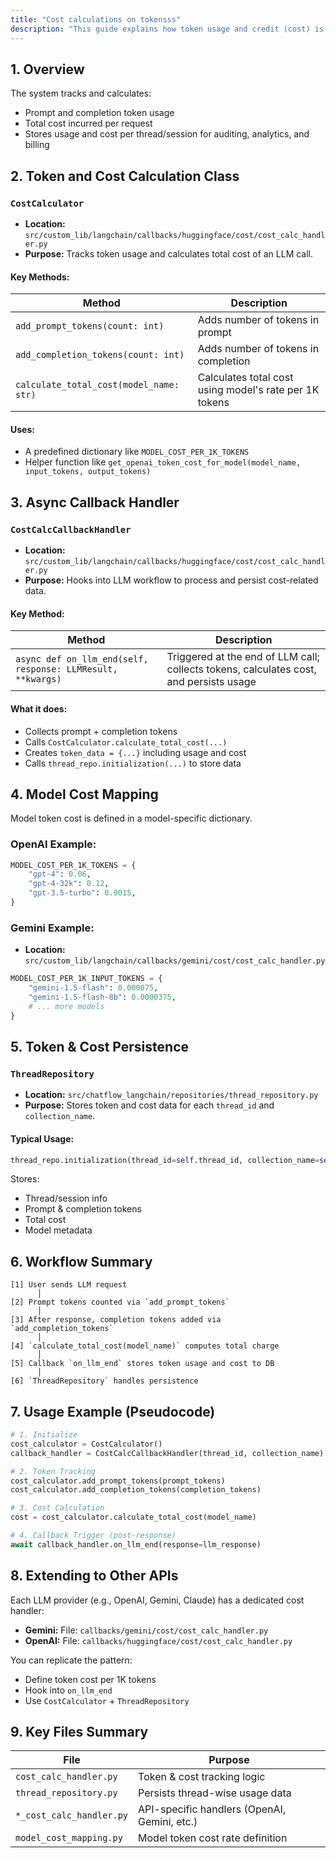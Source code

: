 ```yaml
---
title: "Cost calculations on tokensss"
description: "This guide explains how token usage and credit (cost) is calculated and stored for LLM API calls (OpenAI, Gemini, etc.) in your project."
---
```


## 1. Overview

The system tracks and calculates:

* Prompt and completion token usage
* Total cost incurred per request
* Stores usage and cost per thread/session for auditing, analytics, and billing


## 2. Token and Cost Calculation Class

### `CostCalculator`

* **Location:** `src/custom_lib/langchain/callbacks/huggingface/cost/cost_calc_handler.py`
* **Purpose:** Tracks token usage and calculates total cost of an LLM call.

#### Key Methods:

| Method                                  | Description                                            |
| --------------------------------------- | ------------------------------------------------------ |
| `add_prompt_tokens(count: int)`         | Adds number of tokens in prompt                        |
| `add_completion_tokens(count: int)`     | Adds number of tokens in completion                    |
| `calculate_total_cost(model_name: str)` | Calculates total cost using model's rate per 1K tokens |

#### Uses:

* A predefined dictionary like `MODEL_COST_PER_1K_TOKENS`
* Helper function like `get_openai_token_cost_for_model(model_name, input_tokens, output_tokens)`


## 3. Async Callback Handler

### `CostCalcCallbackHandler`

* **Location:** `src/custom_lib/langchain/callbacks/huggingface/cost/cost_calc_handler.py`
* **Purpose:** Hooks into LLM workflow to process and persist cost-related data.

#### Key Method:

| Method                                                      | Description                                                                            |
| ----------------------------------------------------------- | -------------------------------------------------------------------------------------- |
| `async def on_llm_end(self, response: LLMResult, **kwargs)` | Triggered at the end of LLM call; collects tokens, calculates cost, and persists usage |

#### What it does:

* Collects prompt + completion tokens
* Calls `CostCalculator.calculate_total_cost(...)`
* Creates `token_data = {...}` including usage and cost
* Calls `thread_repo.initialization(...)` to store data

## 4. Model Cost Mapping

Model token cost is defined in a model-specific dictionary.

### OpenAI Example:

```python
MODEL_COST_PER_1K_TOKENS = {
    "gpt-4": 0.06,
    "gpt-4-32k": 0.12,
    "gpt-3.5-turbo": 0.0015,
}
```

### Gemini Example:

* **Location:** `src/custom_lib/langchain/callbacks/gemini/cost/cost_calc_handler.py`

```python
MODEL_COST_PER_1K_INPUT_TOKENS = {
    "gemini-1.5-flash": 0.000075,
    "gemini-1.5-flash-8b": 0.0000375,
    # ... more models
}
```

## 5. Token & Cost Persistence

### `ThreadRepository`

* **Location:** `src/chatflow_langchain/repositories/thread_repository.py`
* **Purpose:** Stores token and cost data for each `thread_id` and `collection_name`.

#### Typical Usage:

```python
thread_repo.initialization(thread_id=self.thread_id, collection_name=self.collection_name)
```

Stores:

* Thread/session info
* Prompt & completion tokens
* Total cost
* Model metadata

## 6. Workflow Summary

```plaintext
[1] User sends LLM request
      │
[2] Prompt tokens counted via `add_prompt_tokens`
      │
[3] After response, completion tokens added via `add_completion_tokens`
      │
[4] `calculate_total_cost(model_name)` computes total charge
      │
[5] Callback `on_llm_end` stores token usage and cost to DB
      │
[6] `ThreadRepository` handles persistence
```

## 7. Usage Example (Pseudocode)

```python
# 1. Initialize
cost_calculator = CostCalculator()
callback_handler = CostCalcCallbackHandler(thread_id, collection_name)

# 2. Token Tracking
cost_calculator.add_prompt_tokens(prompt_tokens)
cost_calculator.add_completion_tokens(completion_tokens)

# 3. Cost Calculation
cost = cost_calculator.calculate_total_cost(model_name)

# 4. Callback Trigger (post-response)
await callback_handler.on_llm_end(response=llm_response)
```

## 8. Extending to Other APIs

Each LLM provider (e.g., OpenAI, Gemini, Claude) has a dedicated cost handler:

* **Gemini:**
  File: `callbacks/gemini/cost/cost_calc_handler.py`
* **OpenAI:**
  File: `callbacks/huggingface/cost/cost_calc_handler.py`

You can replicate the pattern:

* Define token cost per 1K tokens
* Hook into `on_llm_end`
* Use `CostCalculator` + `ThreadRepository`



## 9. Key Files Summary

| File                     | Purpose                                      |
| ------------------------ | -------------------------------------------- |
| `cost_calc_handler.py`   | Token & cost tracking logic                  |
| `thread_repository.py`   | Persists thread-wise usage data              |
| `*_cost_calc_handler.py` | API-specific handlers (OpenAI, Gemini, etc.) |
| `model_cost_mapping.py`  | Model token cost rate definition             |